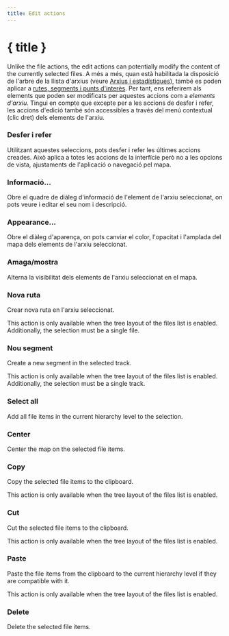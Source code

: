 ```yaml
---
title: Edit actions
---
```


<script lang="ts">
</script>

# { title }

Unlike the file actions, the edit actions can potentially modify the content of the currently selected files.
A més a més, quan està habilitada la disposició de l'arbre de la llista d'arxius (veure [Arxius i estadístiques](../files-and-stats)), també es poden aplicar a [rutes, segments i punts d'interès](../gpx).
Per tant, ens referirem als elements que poden ser modificats per aquestes accions com a _elements d'arxiu_.
Tingui en compte que excepte per a les accions de desfer i refer, les accions d'edició també són accessibles a través del menú contextual (clic dret) dels elements de l'arxiu.

### <Undo2 size="16" class="inline-block" style="margin-bottom: 2px" /><Redo2 size="16" class="inline-block" style="margin-bottom: 2px" /> Desfer i refer

Utilitzant aquestes seleccions, pots desfer i refer les últimes accions creades.
Això aplica a totes les accions de la interfície però no a les opcions de vista, ajustaments de l'aplicació o navegació pel mapa.

### <Info size="16" class="inline-block" style="margin-bottom: 2px" /> Informació...

Obre el quadre de diàleg d'informació de l'element de l'arxiu seleccionat, on pots veure i editar el seu nom i descripció.

### <PaintBucket size="16" class="inline-block" style="margin-bottom: 2px" /> Appearance...

Obre el diàleg d'aparença, on pots canviar el color, l'opacitat i l'amplada del mapa dels elements de l'arxiu seleccionat.

### <EyeOff size="16" class="inline-block" style="margin-bottom: 2px" /> Amaga/mostra

Alterna la visibilitat dels elements de l'arxiu seleccionat en el mapa.

### <Plus size="16" class="inline-block" style="margin-bottom: 2px" /> Nova ruta

Crear nova ruta en l'arxiu seleccionat.

<DocsNote>

This action is only available when the tree layout of the files list is enabled.
Additionally, the selection must be a single file.

</DocsNote>

### <Plus size="16" class="inline-block" style="margin-bottom: 2px" /> Nou segment

Create a new segment in the selected track.

<DocsNote>

This action is only available when the tree layout of the files list is enabled.
Additionally, the selection must be a single track.

</DocsNote>

### <FileStack size="16" class="inline-block" style="margin-bottom: 2px" /> Select all

Add all file items in the current hierarchy level to the selection.

### <Maximize size="16" class="inline-block" style="margin-bottom: 2px" /> Center

Center the map on the selected file items.

### <ClipboardCopy size="16" class="inline-block" style="margin-bottom: 2px" /> Copy

Copy the selected file items to the clipboard.

<DocsNote>

This action is only available when the tree layout of the files list is enabled.

</DocsNote>

### <Scissors size="16" class="inline-block" style="margin-bottom: 2px" /> Cut

Cut the selected file items to the clipboard.

<DocsNote>

This action is only available when the tree layout of the files list is enabled.

</DocsNote>

### <ClipboardPaste size="16" class="inline-block" style="margin-bottom: 2px" /> Paste

Paste the file items from the clipboard to the current hierarchy level if they are compatible with it.

<DocsNote>

This action is only available when the tree layout of the files list is enabled.

</DocsNote>

### <Trash2 size="16" class="inline-block" style="margin-bottom: 2px" /> Delete

Delete the selected file items.
